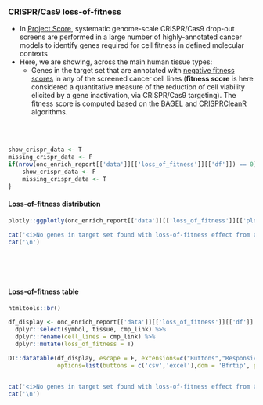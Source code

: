 ### CRISPR/Cas9 loss-of-fitness {.tabset}

* In [Project Score](https://score.depmap.sanger.ac.uk/), systematic genome-scale CRISPR/Cas9 drop-out screens are performed in a large number of highly-annotated cancer models to identify genes required for cell fitness in defined molecular contexts
* Here, we are showing, across the main human tissue types:
   * Genes in the target set that are annotated with [negative fitness scores]() in any of the screened cancer cell lines (__fitness score__ is here considered a quantitative measure of the reduction of cell viability elicited by a gene inactivation, via CRISPR/Cas9 targeting). The fitness score is computed based on the [BAGEL](https://github.com/francescojm/BAGELR) and [CRISPRCleanR](https://github.com/francescojm/CRISPRcleanR) algorithms. 

<br><br>


```r

show_crispr_data <- T
missing_crispr_data <- F
if(nrow(onc_enrich_report[['data']][['loss_of_fitness']][['df']]) == 0){
    show_crispr_data <- F
    missing_crispr_data <- T
}

```



#### Loss-of-fitness distribution

```r

plotly::ggplotly(onc_enrich_report[['data']][['loss_of_fitness']][['plot']])

```


```r
cat('<i>No genes in target set found with loss-of-fitness effect from CRISPR/Cas9 screens in Project Score</i>',sep='\n')
cat('\n')
```

<br><br><br>

#### Loss-of-fitness table

```r

htmltools::br()

df_display <- onc_enrich_report[['data']][['loss_of_fitness']][['df']] %>%
  dplyr::select(symbol, tissue, cmp_link) %>%
  dplyr::rename(cell_lines = cmp_link) %>%
  dplyr::mutate(loss_of_fitness = T)

DT::datatable(df_display, escape = F, extensions=c("Buttons","Responsive"), width = "100%",
              options=list(buttons = c('csv','excel'),dom = 'Bfrtip', pagelength = 20))



```

```r
cat('<i>No genes in target set found with loss-of-fitness effect from CRISPR/Cas9 screens in Project Score</i>',sep='\n')
cat('\n')
```

<br><br><br>
